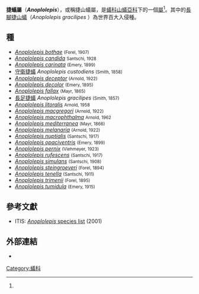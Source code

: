 {{noteTA
|1= zh-cn:细足捷蚁; zh-tw:長足捷蟻
}}

{{automatic taxobox
| name = ''Anoplolepis''
| image = Starr 050610 2340 anoplolepis gracilipes.jpg
| image_caption = ''A. gracilipes''
| taxon= 
Anoplolepis| diversity_link = #種
| diversity = 22 種
| authority = Santschi, 1914
| subdivision_ranks = 種
| subdivision = 見文內
}}

'''捷蟻屬'''（'''''Anoplolepis'''''），或稱捷山蟻屬，是[[蟻科|蟻科]][[山蟻亞科|山蟻亞科]]下的一個[[屬|屬]]<ref name="AWAnoplolepis"/>。其中的[[長足捷蟻|長腳捷山蟻]]（''Anoplolepis gracilipes'' ）為世界百大入侵種。

==種==
* ''[[Anoplolepis_bothae|Anoplolepis bothae]]'' <small>(Forel, 1907)</small>
* ''[[Anoplolepis_candida|Anoplolepis candida]]'' <small>Santschi, 1928</small>
* ''[[Anoplolepis_carinata|Anoplolepis carinata]]'' <small>(Emery, 1899)</small>
* [[守衛捷蟻|守衛捷蟻]] ''Anoplolepis custodiens'' <small>(Smith, 1858)</small>
* ''[[Anoplolepis_deceptor|Anoplolepis deceptor]]'' <small>(Arnold, 1922)</small>
* ''[[Anoplolepis_decolor|Anoplolepis decolor]]'' <small>(Emery, 1895)</small>
* ''[[Anoplolepis_fallax|Anoplolepis fallax]]'' <small>(Mayr, 1865)</small>
* [[長足捷蟻|長足捷蟻]] ''Anoplolepis gracilipes'' <small>(Smith, 1857)</small>
* ''[[Anoplolepis_litoralis|Anoplolepis litoralis]]'' <small>Arnold, 1958</small>
* ''[[Anoplolepis_macgregori|Anoplolepis macgregori]]'' <small>(Arnold, 1922)</small>
* ''[[Anoplolepis_macrophthalma|Anoplolepis macrophthalma]]'' <small>Arnold, 1962</small>
* ''[[Anoplolepis_mediterranea|Anoplolepis mediterranea]]'' <small>(Mayr, 1866)</small>
* ''[[Anoplolepis_melanaria|Anoplolepis melanaria]]'' <small>(Arnold, 1922)</small>
* ''[[Anoplolepis_nuptialis|Anoplolepis nuptialis]]'' <small>(Santschi, 1917)</small>
* ''[[Anoplolepis_opaciventris|Anoplolepis opaciventris]]'' <small>(Emery, 1899)</small>
* ''[[Anoplolepis_pernix|Anoplolepis pernix]]'' <small>(Viehmeyer, 1923)</small>
* ''[[Anoplolepis_rufescens|Anoplolepis rufescens]]'' <small>(Santschi, 1917)</small>
* ''[[Anoplolepis_simulans|Anoplolepis simulans]]'' <small>(Santschi, 1908)</small>
* ''[[Anoplolepis_steingroeveri|Anoplolepis steingroeveri]]'' <small>(Forel, 1894)</small>
* ''[[Anoplolepis_tenella|Anoplolepis tenella]]'' <small>(Santschi, 1911)</small>
* ''[[Anoplolepis_trimenii|Anoplolepis trimenii]]'' <small>(Forel, 1895)</small>
* ''[[Anoplolepis_tumidula|Anoplolepis tumidula]]'' <small>(Emery, 1915)</small>

==參考文獻==
{{Reflist|refs=

<ref name="AWAnoplolepis">{{cite web |url=http://www.antweb.org/description.do?name=Anoplolepis&rank=genus&project=allantwebants |title=Genus: Anoplolepis |date= |website=antweb.org |publisher=[[AntWeb|AntWeb]] |accessdate=14 October 2013 |archive-date=2020-08-29 |archive-url=https://web.archive.org/web/20200829170457/http://www.antweb.org/description.do?name=Anoplolepis&rank=genus&project=allantwebants |dead-url=no }}</ref>

}}
* ITIS: [http://www.itis.gov/servlet/SingleRpt/SingleRpt?search_topic=TSN&search_value=154207 ''Anoplolepis'' species list] {{Wayback|url=http://www.itis.gov/servlet/SingleRpt/SingleRpt?search_topic=TSN&search_value=154207 |date=20160307160142 }} (2001)

==外部連結==
*{{commonscat-inline|Anoplolepis|''Anoplolepis''}}
{{Taxonbar|from=Q957809}}

[[Category:蟻科|Category:蟻科]]